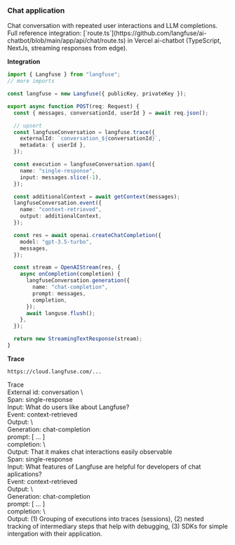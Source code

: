 <div className="px-6 py-4 ring-1 rounded-xl ring-gray-400">

<h3 className="text-xl font-bold">Chat application</h3>
<span className="text-sm">
  Chat conversation with repeated user interactions and LLM completions.
</span>
<span className="text-sm">
  Full reference integration:
  [`route.ts`](https://github.com/langfuse/ai-chatbot/blob/main/app/api/chat/route.ts)
  in Vercel ai-chatbot (TypeScript, NextJs, streaming responses from edge).
</span>

<div className="mt-5 flex flex-col xl:flex-row gap-4">
<div className="flex-1">

**Integration**

```typescript {4, 10, 16, 28, 33} filename="route.ts"
import { Langfuse } from "langfuse";
// more imports

const langfuse = new Langfuse({ publicKey, privateKey });

export async function POST(req: Request) {
  const { messages, conversationId, userId } = await req.json();

  // upsert
  const langfuseConversation = langfuse.trace({
    externalId: `conversation_${conversationId}`,
    metadata: { userId },
  });

  const execution = langfuseConversation.span({
    name: "single-response",
    input: messages.slice(-1),
  });

  const additionalContext = await getContext(messages);
  langfuseConversation.event({
    name: "context-retrieved",
    output: additionalContext,
  });

  const res = await openai.createChatCompletion({
    model: "gpt-3.5-turbo",
    messages,
  });

  const stream = OpenAIStream(res, {
    async onCompletion(completion) {
      langfuseConversation.generation({
        name: "chat-completion",
        prompt: messages,
        completion,
      });
      await languse.flush();
    },
  });

  return new StreamingTextResponse(stream);
}
```

</div>
<div className="flex-1">

**Trace**

```
https://cloud.langfuse.com/...
```

<div className="p-3 ring-1 ring-gray-400 rounded-xl flex flex-col gap-2 text-sm bg-zinc-900">
<div>
<div className="font-bold">Trace</div>
<div className="text-gray-300">External id: conversation \<conversation_id\></div>

</div>
<div className="p-3 ring-1 ring-gray-400 rounded-sm">
  <div className="font-bold">Span: single-response</div>
  <div className="text-gray-300">Input: What do users like about Langfuse?</div>
</div>
<div className="ml-8 p-3 ring-1 ring-gray-400 rounded-sm">
  <div className="font-bold">Event: context-retrieved</div>
  <div className="text-gray-300">Output: \<output\></div>
</div>
<div className="ml-8 p-3 ring-1 ring-gray-400 rounded-sm">
  <div className="font-bold">Generation: chat-completion</div>
  <div className="text-gray-300">prompt: [ ... ]</div>
  <div className="text-gray-300">completion: \<completion\></div>
</div>
<div className="p-3 ring-1 ring-gray-400 rounded-sm">
  <div className="text-gray-300">Output: That it makes chat interactions easily observable</div>
</div>

<div className="mt-2 p-3 ring-1 ring-gray-400 rounded-sm">
  <div className="font-bold">Span: single-response</div>
  <div className="text-gray-300">Input: What features of Langfuse are helpful for developers of chat aplications?</div>
</div>
<div className="ml-8 p-3 ring-1 ring-gray-400 rounded-sm">
  <div className="font-bold">Event: context-retrieved</div>
  <div className="text-gray-300">Output: \<output\></div>
</div>
<div className="ml-8 p-3 ring-1 ring-gray-400 rounded-sm">
  <div className="font-bold">Generation: chat-completion</div>
  <div className="text-gray-300">prompt: [ ... ]</div>
  <div className="text-gray-300">completion: \<completion\></div>
</div>
<div className="p-3 ring-1 ring-gray-400 rounded-sm">
  <div className="text-gray-300">Output: (1) Grouping of executions into traces (sessions), (2) nested tracking of intermediary steps that help with debugging, (3) SDKs for simple intergation with their application.</div>
</div>

</div>
</div>
</div>
</div>
